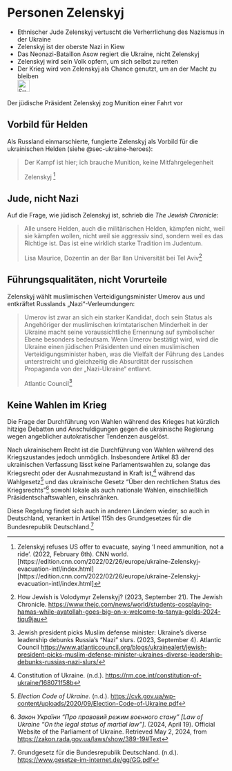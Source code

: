 # Personen Zelenskyj {#sec-persons-Zelenskyj}

::: {.callout-caution title=„Myth“}
- Ethnischer Jude Zelenskyj vertuscht die Verherrlichung des Nazismus in der Ukraine
- Zelenskyj ist der oberste Nazi in Kiew 
- Das Neonazi-Bataillon Asow regiert die Ukraine, nicht Zelenskyj
- Zelenskyj wird sein Volk opfern, um sich selbst zu retten
- Der Krieg wird von Zelenskyj als Chance genutzt, um an der Macht zu bleiben
[<br>![Suche nach Stichwort in EUvsDisinfo](../all_common_img/EUvsDisinfo_400x240.jpg){height=2em}](https://euvsdisinfo.eu/disinformation-cases/?text=Volodymyr%20Zelenskyy&sort=relevance)
:::

::: {.callout-tip title=„Truth“}
Der jüdische Präsident Zelenskyj zog Munition einer Fahrt vor
:::

## Vorbild für Helden

Als Russland einmarschierte, fungierte Zelenskyj als Vorbild für die ukrainischen Helden (siehe @sec-ukraine-heroes): 

> Der Kampf ist hier; ich brauche Munition, keine Mitfahrgelegenheit 
>
> Zelenskyj [^persons-Zelenskyj.de-1]


## Jude, nicht Nazi

Auf die Frage, wie jüdisch Zelenskyj ist, schrieb die *The Jewish Chronicle*:

> Alle unsere Helden, auch die militärischen Helden, kämpfen nicht, weil sie kämpfen wollen, nicht weil sie aggressiv sind, sondern weil es das Richtige ist. Das ist eine wirklich starke Tradition im Judentum. 
>
> Lisa Maurice, Dozentin an der Bar Ilan Universität bei Tel Aviv[^persons-Zelenskyj.de-2]

## Führungsqualitäten, nicht Vorurteile

Zelenskyj wählt muslimischen Verteidigungsminister Umerov aus und entkräftet Russlands „Nazi“-Verleumdungen:

> Umerov ist zwar an sich ein starker Kandidat, doch sein Status als Angehöriger der muslimischen krimtatarischen Minderheit in der Ukraine macht seine voraussichtliche Ernennung auf symbolischer Ebene besonders bedeutsam. Wenn Umerov bestätigt wird, wird die Ukraine einen jüdischen Präsidenten und einen muslimischen Verteidigungsminister haben, was die Vielfalt der Führung des Landes unterstreicht und gleichzeitig die Absurdität der russischen Propaganda von der „Nazi-Ukraine“ entlarvt.
> 
> Atlantic Council[^persons-Zelenskyj.de-3] 


## Keine Wahlen im Krieg

Die Frage der Durchführung von Wahlen während des Krieges hat kürzlich hitzige Debatten und Anschuldigungen gegen die ukrainische Regierung wegen angeblicher autokratischer Tendenzen ausgelöst.

Nach ukrainischem Recht ist die Durchführung von Wahlen während des Kriegszustandes jedoch unmöglich. Insbesondere Artikel 83 der ukrainischen Verfassung lässt keine Parlamentswahlen zu, solange das Kriegsrecht oder der Ausnahmezustand in Kraft ist,[^persons-Zelenskyj.de-4] während das Wahlgesetz[^persons-Zelenskyj.de-5] und das ukrainische Gesetz “Über den rechtlichen Status des Kriegsrechts”[^persons-Zelenskyj.de-6] sowohl lokale als auch nationale Wahlen, einschließlich Präsidentschaftswahlen, einschränken.

Diese Regelung findet sich auch in anderen Ländern wieder, so auch in Deutschland, verankert in Artikel 115h des Grundgesetzes für die Bundesrepublik Deutschland.[^persons-Zelenskyj.de-7]


[^persons-Zelenskyj.de-4]:  Constitution of Ukraine. (n.d.). [https://rm.coe.int/constitution-of-ukraine/168071f58b](https://rm.coe.int/constitution-of-ukraine/168071f58b)

[^persons-Zelenskyj.de-5]:  *Election Code of Ukraine*. (n.d.). [https://cvk.gov.ua/wp-content/uploads/2020/09/Election-Code-of-Ukraine.pdf](https://cvk.gov.ua/wp-content/uploads/2020/09/Election-Code-of-Ukraine.pdf)

[^persons-Zelenskyj.de-6]:  *Закон України “Про правовий режим воєнного стану” \[Law of Ukraine “On the legal status of martial law”\]*. (2024, April 19). Official Website of the Parliament of Ukraine. Retrieved May 2, 2024, from [https://zakon.rada.gov.ua/laws/show/389-19\#Text](https://zakon.rada.gov.ua/laws/show/389-19\#Text)

[^persons-Zelenskyj.de-7]:  Grundgesetz für die Bundesrepublik Deutschland. (n.d.). [https://www.gesetze-im-internet.de/gg/GG.pdf](https://www.gesetze-im-internet.de/gg/GG.pdf)


[^persons-Zelenskyj.de-1]: Zelenskyj refuses US offer to evacuate, saying ‘I need ammunition, not a ride’. (2022, February 6th). CNN world. [https://edition.cnn.com/2022/02/26/europe/ukraine-Zelenskyj-evacuation-intl/index.html][https://edition.cnn.com/2022/02/26/europe/ukraine-Zelenskyj-evacuation-intl/index.html]

[^persons-Zelenskyj.de-2]: How Jewish is Volodymyr Zelenskyj? (2023, September 21). The Jewish Chronicle. [https://www.thejc.com/news/world/students-cosplaying-hamas-while-ayatollah-goes-big-on-x-welcome-to-tanya-golds-2024-tiqu9jau](https://www.thejc.com/news/world/students-cosplaying-hamas-while-ayatollah-goes-big-on-x-welcome-to-tanya-golds-2024-tiqu9jau)

[^persons-Zelenskyj.de-3]: Jewish president picks Muslim defense minister: Ukraine’s diverse leadership debunks Russia’s “Nazi” slurs. (2023, September 4). Atlantic Council [https://www.atlanticcouncil.org/blogs/ukrainealert/jewish-president-picks-muslim-defense-minister-ukraines-diverse-leadership-debunks-russias-nazi-slurs/](https://www.atlanticcouncil.org/blogs/ukrainealert/jewish-president-picks-muslim-defense-minister-ukraines-diverse-leadership-debunks-russias-nazi-slurs/)



